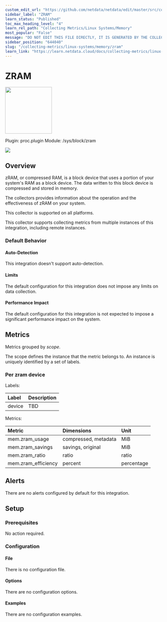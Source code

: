 ```yaml
---
custom_edit_url: "https://github.com/netdata/netdata/edit/master/src/collectors/proc.plugin/metadata.yaml"
sidebar_label: "ZRAM"
learn_status: "Published"
toc_max_heading_level: "4"
learn_rel_path: "Collecting Metrics/Linux Systems/Memory"
most_popular: "False"
message: "DO NOT EDIT THIS FILE DIRECTLY, IT IS GENERATED BY THE COLLECTOR'S metadata.yaml FILE"
sidebar_position: "644040"
slug: "/collecting-metrics/linux-systems/memory/zram"
learn_link: "https://learn.netdata.cloud/docs/collecting-metrics/linux-systems/memory/zram"
---
```



# ZRAM


<img src="https://netdata.cloud/img/microchip.svg" width="150"/>


Plugin: proc.plugin
Module: /sys/block/zram

<img src="https://img.shields.io/badge/maintained%20by-Netdata-%2300ab44" />

## Overview

zRAM, or compressed RAM, is a block device that uses a portion of your system's RAM as a block device.
The data written to this block device is compressed and stored in memory.

The collectors provides information about the operation and the effectiveness of zRAM on your system.




This collector is supported on all platforms.

This collector supports collecting metrics from multiple instances of this integration, including remote instances.


### Default Behavior

#### Auto-Detection

This integration doesn't support auto-detection.

#### Limits

The default configuration for this integration does not impose any limits on data collection.

#### Performance Impact

The default configuration for this integration is not expected to impose a significant performance impact on the system.


## Metrics

Metrics grouped by *scope*.

The scope defines the instance that the metric belongs to. An instance is uniquely identified by a set of labels.



### Per zram device



Labels:

| Label      | Description     |
|:-----------|:----------------|
| device | TBD |

Metrics:

| Metric | Dimensions | Unit |
|:------|:----------|:----|
| mem.zram_usage | compressed, metadata | MiB |
| mem.zram_savings | savings, original | MiB |
| mem.zram_ratio | ratio | ratio |
| mem.zram_efficiency | percent | percentage |



## Alerts

There are no alerts configured by default for this integration.


## Setup

### Prerequisites

No action required.

### Configuration

#### File

There is no configuration file.
#### Options



There are no configuration options.

#### Examples
There are no configuration examples.


